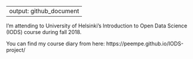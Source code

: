 
---
output: github_document
---
I'm attending to University of Helsinki's Introduction to Open Data Science (IODS) course during fall 2018.

You can find my course diary from here: https://peempe.github.io/IODS-project/